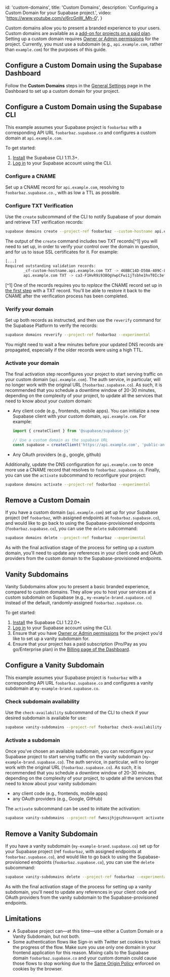 
  id: 'custom-domains',
  title: 'Custom Domains',
  description: 'Configuring a Custom Domain for your Supabase project.',
  video: 'https://www.youtube.com/v/6rcGnW_Mh-0',
}

Custom domains allow you to present a branded experience to your users. Custom domains are available as a [add-on for projects on a paid plan](https://supabase.com/dashboard/project/_/settings/billing/subscription?panel=customDomain). Setting up a custom domain requires [Owner or Admin permissions](/docs/guides/platform/access-control#manage-team-members) for the project. Currently, you must use a subdomain (e.g., `api.example.com`, rather than `example.com`) for the purposes of this guide.

<div className="video-container">
  <IFrameWithConsent
    src="https://www.youtube-nocookie.com/embed/6rcGnW_Mh-0"
    frameBorder="1"
    allow="accelerometer; autoplay; clipboard-write; encrypted-media; gyroscope; picture-in-picture"
    allowFullScreen
  ></IFrameWithConsent>
</div>

## Configure a Custom Domain using the Supabase Dashboard

Follow the **Custom Domains** steps in the [General Settings](https://supabase.com/dashboard/project/_/settings/general) page in the Dashboard to set up a custom domain for your project.

## Configure a Custom Domain using the Supabase CLI

This example assumes your Supabase project is `foobarbaz` with a corresponding API URL `foobarbaz.supabase.co` and configures a custom domain at `api.example.com`.

To get started:

1. [Install](/docs/guides/resources/supabase-cli) the Supabase CLI 1.11.3+.
1. [Log in](/docs/guides/resources/supabase-getting-started/local-development#log-in-to-the-supabase-cli) to your Supabase account using the CLI.

### Configure a CNAME

Set up a CNAME record for `api.example.com`, resolving to `foobarbaz.supabase.co.`, with as low a TTL as possible.

### Configure TXT Verification

Use the `create` subcommand of the CLI to notify Supabase of your domain and retrieve TXT verification records:

```bash
supabase domains create --project-ref foobarbaz --custom-hostname api.example.com --experimental
```

The output of the `create` command includes two TXT records[^1] you will need to set up, in order to verify your control over the domain in question,
and for us to issue SSL certificates for it. For example:

```bash
[...]
Required outstanding validation records:
        _cf-custom-hostname.api.example.com TXT -> 46BBC14D-D50A-409C-8DB5-F862CF5BA660
        api.example.com TXT -> ca3-F1HvR9i938OgVwpCFwi1jTsbhe1hvT0Ic3efPY3Q
```

[^1] One of the records requires you to _replace_ the CNAME record set up in [the first step](#configure-a-cname) with a TXT record. You'll be able to restore it back to the CNAME after the verification process has been completed.

### Verify your domain

Set up both records as instructed, and then use the `reverify` command for the Supabase Platform to verify the records:

```bash
supabase domains reverify --project-ref foobarbaz --experimental
```

You might need to wait a few minutes before your updated DNS records are propagated, especially if the older records were using a high TTL.

### Activate your domain

The final activation step reconfigures your project to start serving traffic on your custom domain (`api.example.com`).
The auth service, in particular, will no longer work with the original URL (`foobarbaz.supabase.co`).
As such, it is recommended that you schedule a downtime window of 20-30 minutes, depending on the complexity of your project, to update all the services that need to know about your custom domain:

- Any client code (e.g., frontends, mobile apps). You can initialize a new Supabase client with your custom domain, `api.example.com`. For example:

  ```js
  import { createClient } from '@supabase/supabase-js'

  // Use a custom domain as the supabase URL
  const supabase = createClient('https://api.example.com', 'public-anon-key')
  ```

- Any OAuth providers (e.g., google, github)

Additionally, update the DNS configuration for `api.example.com` to once more use a CNAME record that resolves to `foobarbaz.supabase.co`.
Finally, you can use the `activate` subcommand to reconfigure your project:

```bash
supabase domains activate --project-ref foobarbaz --experimental
```

## Remove a Custom Domain

If you have a custom domain (`api.example.com`) set up for your Supabase project (ref `foobarbaz`, with assigned endpoints at `foobarbaz.supabase.co`), and would like to go back to using the Supabase-provisioned endpoints (`foobarbaz.supabase.co`), you can use the `delete` subcommand:

```bash
supabase domains delete --project-ref foobarbaz --experimental
```

As with the final activation stage of the process for setting up a custom domain, you'll need to update any references in your client code and OAuth providers from the custom domain to the Supabase-provisioned endpoints.

## Vanity Subdomains

Vanity Subdomains allow you to present a basic branded experience, compared to custom domains. They allow you to host your services at a custom subdomain on Supabase (e.g., `my-example-brand.supabase.co`) instead of the default, randomly-assigned `foobarbaz.supabase.co`.

To get started:

1. [Install](/docs/guides/resources/supabase-cli) the Supabase CLI 1.22.0+.
1. [Log in](/docs/guides/resources/supabase-getting-started/local-development#log-in-to-the-supabase-cli) to your Supabase account using the CLI.
1. Ensure that you have [Owner or Admin permissions](/docs/guides/platform/access-control#manage-team-members) for the project you'd like to set up a vanity subdomain for.
1. Ensure that your project has a paid subscription (Pro/Pay as you go/Enterprise plan) in the [Billing page of the Dashboard](https://supabase.com/dashboard/project/_/settings/billing/subscription).

## Configure a Vanity Subdomain

This example assumes your Supabase project is `foobarbaz` with a corresponding API URL `foobarbaz.supabase.co` and configures a vanity subdomain at `my-example-brand.supabase.co`.

### Check subdomain availability

Use the `check-availability` subcommand of the CLI to check if your desired subdomain is available for use:

```bash
supabase vanity-subdomains --project-ref foobarbaz check-availability --desired-subdomain my-example-brand --experimental
```

### Activate a subdomain

Once you've chosen an available subdomain, you can reconfigure your Supabase project to start serving traffic on the vanity subdomain (`my-example-brand.supabase.co`).
The auth service, in particular, will no longer work with the original URL (`foobarbaz.supabase.co`).
As such, it is recommended that you schedule a downtime window of 20-30 minutes, depending on the complexity of your project, to update all the services that need to know about your vanity subdomain:

- any client code (e.g., frontends, mobile apps)
- any OAuth providers (e.g., Google, GitHub)

The `activate` subcommand can be used to initiate the activation:

```bash
supabase vanity-subdomains --project-ref fwmssjhjgszhnavvqxnt activate --desired-subdomain my-example-subdomain --experimental
```

## Remove a Vanity Subdomain

If you have a vanity subdomain (`my-example-brand.supabase.co`) set up for your Supabase project (ref `foobarbaz`, with assigned endpoints at `foobarbaz.supabase.co`), and would like to go back to using the Supabase-provisioned endpoints (`foobarbaz.supabase.co`), you can use the `delete` subcommand:

```bash
supabase vanity-subdomains delete --project-ref foobarbaz --experimental
```

As with the final activation stage of the process for setting up a vanity subdomain, you'll need to update any references in your client code and OAuth providers from the vanity subdomain to the Supabase-provisioned endpoints.

## Limitations

- A Supabase project can—at this time—use either a Custom Domain or a Vanity Subdomain, but not both.
- Some authentication flows like Sign-in with Twitter set cookies to track the progress of the flow. Make sure you use only one domain in your frontend application for this reason. Mixing calls to the Supabase domain `foobarbaz.supabase.co` and your custom domain could cause those flows to stop working due to the [Same Origin Policy](https://developer.mozilla.org/en-US/docs/Web/Security/Same-origin_policy) enforced on cookies by the browser.


